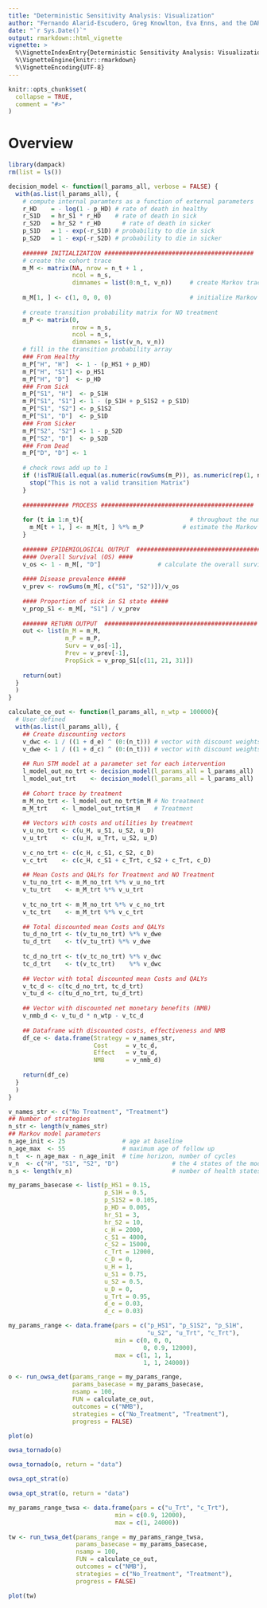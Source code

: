```yaml
---
title: "Deterministic Sensitivity Analysis: Visualization"
author: "Fernando Alarid-Escudero, Greg Knowlton, Eva Enns, and the DARTH Team"
date: "`r Sys.Date()`"
output: rmarkdown::html_vignette
vignette: >
  %\VignetteIndexEntry{Deterministic Sensitivity Analysis: Visualization}
  %\VignetteEngine{knitr::rmarkdown}
  %\VignetteEncoding{UTF-8}
---
```


```r
knitr::opts_chunk$set(
  collapse = TRUE,
  comment = "#>"
)
```

# Overview




```r
library(dampack)
rm(list = ls())

decision_model <- function(l_params_all, verbose = FALSE) {
  with(as.list(l_params_all), {
    # compute internal paramters as a function of external parameters
    r_HD    = - log(1 - p_HD) # rate of death in healthy
    r_S1D   = hr_S1 * r_HD 	  # rate of death in sick
    r_S2D   = hr_S2 * r_HD  	# rate of death in sicker
    p_S1D   = 1 - exp(-r_S1D) # probability to die in sick
    p_S2D   = 1 - exp(-r_S2D) # probability to die in sicker
    
    ####### INITIALIZATION ##########################################
    # create the cohort trace
    m_M <- matrix(NA, nrow = n_t + 1 , 
                  ncol = n_s,
                  dimnames = list(0:n_t, v_n))     # create Markov trace (n_t + 1 because R doesn't understand  Cycle 0)
    
    m_M[1, ] <- c(1, 0, 0, 0)                      # initialize Markov trace
    
    # create transition probability matrix for NO treatment
    m_P <- matrix(0,
                  nrow = n_s, 
                  ncol = n_s,
                  dimnames = list(v_n, v_n))
    # fill in the transition probability array
    ### From Healthy
    m_P["H", "H"]  <- 1 - (p_HS1 + p_HD)
    m_P["H", "S1"] <- p_HS1
    m_P["H", "D"]  <- p_HD
    ### From Sick
    m_P["S1", "H"]  <- p_S1H
    m_P["S1", "S1"] <- 1 - (p_S1H + p_S1S2 + p_S1D)
    m_P["S1", "S2"] <- p_S1S2
    m_P["S1", "D"]  <- p_S1D
    ### From Sicker
    m_P["S2", "S2"] <- 1 - p_S2D
    m_P["S2", "D"]  <- p_S2D
    ### From Dead
    m_P["D", "D"] <- 1
    
    # check rows add up to 1
    if (!isTRUE(all.equal(as.numeric(rowSums(m_P)), as.numeric(rep(1, n_s))))) {
      stop("This is not a valid transition Matrix")
    }
    
    ############# PROCESS ###########################################
    
    for (t in 1:n_t){                              # throughout the number of cycles
      m_M[t + 1, ] <- m_M[t, ] %*% m_P           # estimate the Markov trace for cycle the next cycle (t + 1)
    }
    
    ####### EPIDEMIOLOGICAL OUTPUT  ###########################################
    #### Overall Survival (OS) ####
    v_os <- 1 - m_M[, "D"]                # calculate the overall survival (OS) probability for no treatment
    
    #### Disease prevalence #####
    v_prev <- rowSums(m_M[, c("S1", "S2")])/v_os
    
    #### Proportion of sick in S1 state #####
    v_prop_S1 <- m_M[, "S1"] / v_prev
    
    ####### RETURN OUTPUT  ###########################################
    out <- list(m_M = m_M,
                m_P = m_P,
                Surv = v_os[-1],
                Prev = v_prev[-1],
                PropSick = v_prop_S1[c(11, 21, 31)])
    
    return(out)
  }
  )
}

calculate_ce_out <- function(l_params_all, n_wtp = 100000){
  # User defined
  with(as.list(l_params_all), {
    ## Create discounting vectors
    v_dwc <- 1 / ((1 + d_e) ^ (0:(n_t))) # vector with discount weights for costs
    v_dwe <- 1 / ((1 + d_c) ^ (0:(n_t))) # vector with discount weights for QALYs
    
    ## Run STM model at a parameter set for each intervention
    l_model_out_no_trt <- decision_model(l_params_all = l_params_all)
    l_model_out_trt    <- decision_model(l_params_all = l_params_all)
    
    ## Cohort trace by treatment
    m_M_no_trt <- l_model_out_no_trt$m_M # No treatment
    m_M_trt    <- l_model_out_trt$m_M    # Treatment
    
    ## Vectors with costs and utilities by treatment
    v_u_no_trt <- c(u_H, u_S1, u_S2, u_D)
    v_u_trt    <- c(u_H, u_Trt, u_S2, u_D)
    
    v_c_no_trt <- c(c_H, c_S1, c_S2, c_D)
    v_c_trt    <- c(c_H, c_S1 + c_Trt, c_S2 + c_Trt, c_D)
    
    ## Mean Costs and QALYs for Treatment and NO Treatment
    v_tu_no_trt <- m_M_no_trt %*% v_u_no_trt
    v_tu_trt    <- m_M_trt %*% v_u_trt
    
    v_tc_no_trt <- m_M_no_trt %*% v_c_no_trt
    v_tc_trt    <- m_M_trt %*% v_c_trt
    
    ## Total discounted mean Costs and QALYs
    tu_d_no_trt <- t(v_tu_no_trt) %*% v_dwe 
    tu_d_trt    <- t(v_tu_trt) %*% v_dwe
    
    tc_d_no_trt <- t(v_tc_no_trt) %*% v_dwc
    tc_d_trt    <- t(v_tc_trt)    %*% v_dwc
    
    ## Vector with total discounted mean Costs and QALYs
    v_tc_d <- c(tc_d_no_trt, tc_d_trt)
    v_tu_d <- c(tu_d_no_trt, tu_d_trt)
    
    ## Vector with discounted net monetary benefits (NMB)
    v_nmb_d <- v_tu_d * n_wtp - v_tc_d
    
    ## Dataframe with discounted costs, effectiveness and NMB
    df_ce <- data.frame(Strategy = v_names_str,
                        Cost     = v_tc_d,
                        Effect   = v_tu_d,
                        NMB      = v_nmb_d)
    
    return(df_ce)
  }
  )
}

v_names_str <- c("No Treatment", "Treatment")  
## Number of strategies
n_str <- length(v_names_str)
## Markov model parameters
n_age_init <- 25                # age at baseline
n_age_max  <- 55                # maximum age of follow up
n_t  <- n_age_max - n_age_init  # time horizon, number of cycles
v_n  <- c("H", "S1", "S2", "D")               # the 4 states of the model: Healthy (H), Sick (S1), Sicker (S2), Dead (D)
n_s <- length(v_n)                            # number of health states 

my_params_basecase <- list(p_HS1 = 0.15,
                           p_S1H = 0.5,
                           p_S1S2 = 0.105,
                           p_HD = 0.005, 
                           hr_S1 = 3, 
                           hr_S2 = 10, 
                           c_H = 2000,
                           c_S1 = 4000,
                           c_S2 = 15000, 
                           c_Trt = 12000,
                           c_D = 0,
                           u_H = 1,
                           u_S1 = 0.75,
                           u_S2 = 0.5,
                           u_D = 0,
                           u_Trt = 0.95,
                           d_e = 0.03,
                           d_c = 0.03)

my_params_range <- data.frame(pars = c("p_HS1", "p_S1S2", "p_S1H",
                                       "u_S2", "u_Trt", "c_Trt"),
                              min = c(0, 0, 0,
                                      0, 0.9, 12000),
                              max = c(1, 1, 1,
                                      1, 1, 24000))
```


```r
o <- run_owsa_det(params_range = my_params_range,
                  params_basecase = my_params_basecase,
                  nsamp = 100,
                  FUN = calculate_ce_out,
                  outcomes = c("NMB"),
                  strategies = c("No_Treatment", "Treatment"),
                  progress = FALSE)
```

```r
plot(o)
```

```r
owsa_tornado(o)
```

```r
owsa_tornado(o, return = "data")
```

```r
owsa_opt_strat(o)
```

```r
owsa_opt_strat(o, return = "data")
```

```r
my_params_range_twsa <- data.frame(pars = c("u_Trt", "c_Trt"),
                              min = c(0.9, 12000),
                              max = c(1, 24000))

tw <- run_twsa_det(params_range = my_params_range_twsa,
                   params_basecase = my_params_basecase,
                   nsamp = 100,
                   FUN = calculate_ce_out,
                   outcomes = c("NMB"),
                   strategies = c("No_Treatment", "Treatment"),
                   progress = FALSE)

```

```r
plot(tw)
```
